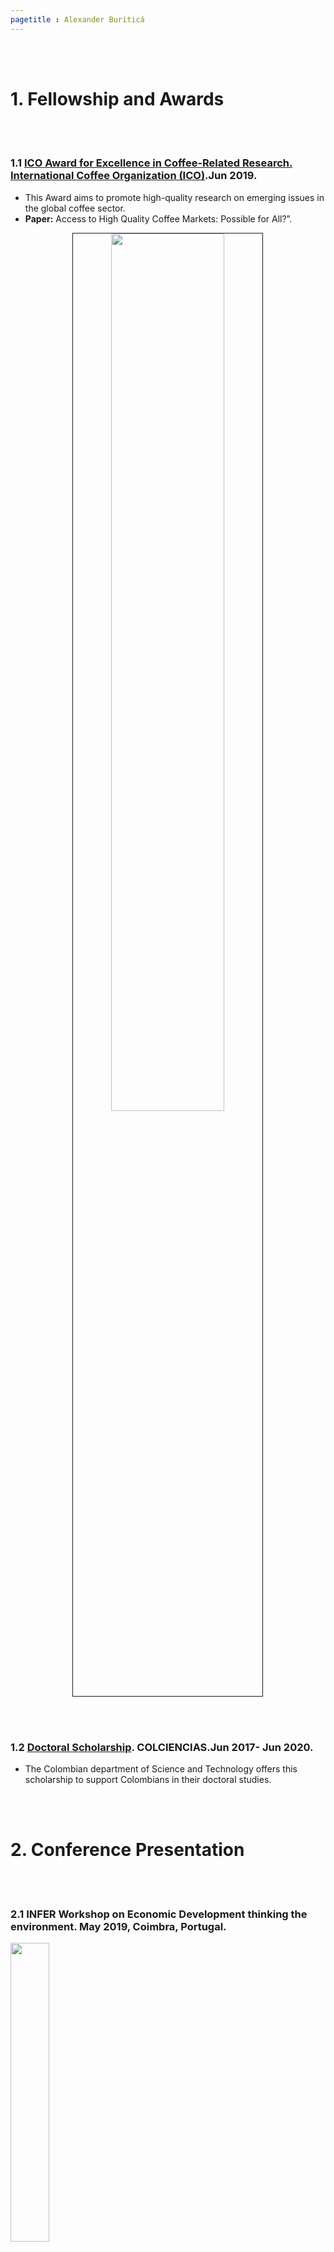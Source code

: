 ```yaml
---
pagetitle : Alexander Buriticá
---
```


<br>  </br> <!--- Agrega lineas en blanco --->

# 1. Fellowship and Awards

<br>  </br> <!--- Agrega lineas en blanco --->

### 1.1 <i class="fas fa-trophy"></i> <a href="http://www.ico.org/documents/cy2018-19/ed-2295e-call-for-award-competition.pdf">  **ICO Award for Excellence in Coffee-Related Research**.</a><a href="http://www.ico.org/"> International Coffee Organization (ICO)</a>.Jun 2019.

+ This Award aims to promote high-quality research on emerging issues in the global coffee sector.
+ __Paper:__ Access to High Quality Coffee Markets: Possible for All?”.

<center>
<img src="./images/ICO.png" style="width:60%; border:1px solid; margin-right: 1px"/>
</center>

<br>  </br> <!--- Agrega lineas en blanco --->

### 1.2 <i class="fas fa-trophy"></i> <a href="https://minciencias.gov.co/convocatorias/oportunidades-formacion/convocatoria-doctorados-nacionales-2016">**Doctoral Scholarship**</a>. COLCIENCIAS</a>.Jun 2017- Jun 2020. 

<div align="justify">

+ The Colombian department of Science and Technology offers this scholarship to support Colombians in their doctoral studies.

</div>

<br>  </br> <!--- Agrega lineas en blanco --->

# 2. Conference Presentation

<br>  </br> <!--- Agrega lineas en blanco --->

### 2.1 **INFER Workshop on Economic Development thinking the environment**. May 2019, Coimbra, Portugal.

<img src="./images/infer_logo.jpg" width = "35%"/>

<br>  </br> <!--- Agrega lineas en blanco --->


# 3. Others

### 3.1  Coursera

<img src="./images/coursera_logo.jpg" width = "45%"/>

* <i class="fas fa-medal"></i><a href="https://alexanderburitica.github.io/cursera/Coursera_ODS.pdf"> **Los Objetivos de Desarrollo Sostenible para las empresas** </a>.

* <i class="fas fa-medal"></i><a href="https://alexanderburitica.github.io/cursera/Coursera_Big.pdf"> **Introduction to Big Data** </a>.

* <i class="fas fa-medal"></i><a href="https://alexanderburitica.github.io/cursera/Coursera_Complex.pdf"> **Combining and Analyzing Complex Data** </a>.

* <i class="fas fa-medal"></i><a href="https://alexanderburitica.github.io/cursera/Coursera_Reprod.pdf"> **Reproducible Templates for Analysis and Dissemination** </a>.


<br>  </br> <!--- Agrega lineas en blanco --->

<br>  </br> <!--- Agrega lineas en blanco --->





https://alexanderburitica.github.io/cv/ABC_CV.pdf


